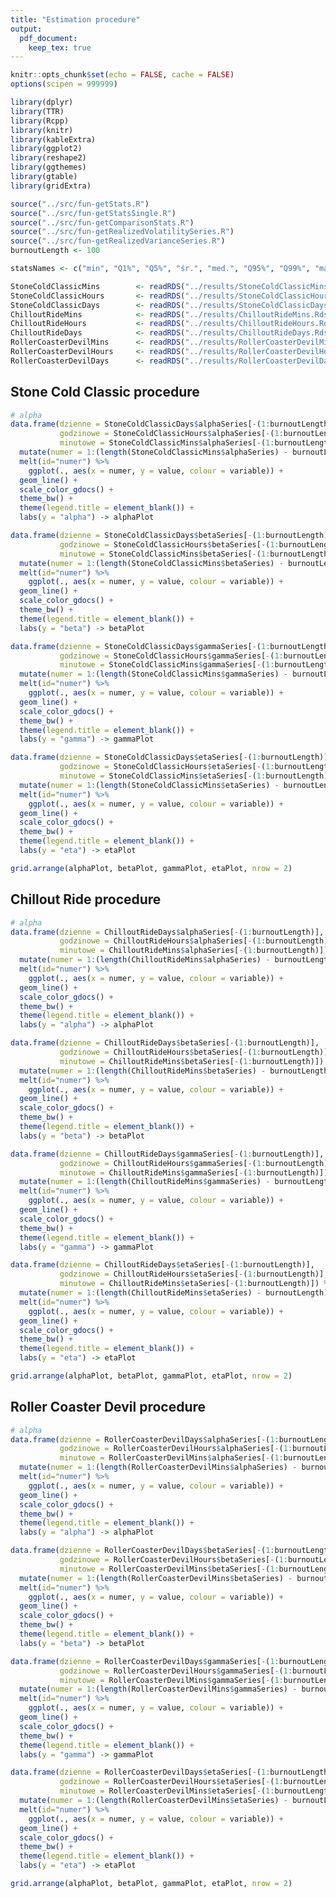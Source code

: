 ```yaml
---
title: "Estimation procedure"
output:
  pdf_document:
    keep_tex: true
---
```


```r
knitr::opts_chunk$set(echo = FALSE, cache = FALSE)
options(scipen = 999999)

library(dplyr)
library(TTR)
library(Rcpp)
library(knitr)
library(kableExtra)
library(ggplot2)
library(reshape2)
library(ggthemes)
library(gtable)
library(gridExtra)

source("../src/fun-getStats.R")
source("../src/fun-getStatsSingle.R")
source("../src/fun-getComparisonStats.R")
source("../src/fun-getRealizedVolatilitySeries.R")
source("../src/fun-getRealizedVarianceSeries.R")
burnoutLength <- 100
```

```r
statsNames <- c("min", "Q1%", "Q5%", "śr.", "med.", "Q95%", "Q99%", "maks.", "SD")

StoneColdClassicMins        <- readRDS("../results/StoneColdClassicMins.Rds")
StoneColdClassicHours       <- readRDS("../results/StoneColdClassicHours.Rds")
StoneColdClassicDays        <- readRDS("../results/StoneColdClassicDays.Rds")
ChilloutRideMins            <- readRDS("../results/ChilloutRideMins.Rds")
ChilloutRideHours           <- readRDS("../results/ChilloutRideHours.Rds")
ChilloutRideDays            <- readRDS("../results/ChilloutRideDays.Rds")
RollerCoasterDevilMins      <- readRDS("../results/RollerCoasterDevilMins.Rds")
RollerCoasterDevilHours     <- readRDS("../results/RollerCoasterDevilHours.Rds")
RollerCoasterDevilDays      <- readRDS("../results/RollerCoasterDevilDays.Rds")

```

## Stone Cold Classic procedure

```r
# alpha
data.frame(dzienne = StoneColdClassicDays$alphaSeries[-(1:burnoutLength)],
           godzinowe = StoneColdClassicHours$alphaSeries[-(1:burnoutLength)],
           minutowe = StoneColdClassicMins$alphaSeries[-(1:burnoutLength)]) %>%
  mutate(numer = 1:(length(StoneColdClassicMins$alphaSeries) - burnoutLength)) %>%
  melt(id="numer") %>%
    ggplot(., aes(x = numer, y = value, colour = variable)) +
  geom_line() + 
  scale_color_gdocs() +
  theme_bw() +
  theme(legend.title = element_blank()) +
  labs(y = "alpha") -> alphaPlot

data.frame(dzienne = StoneColdClassicDays$betaSeries[-(1:burnoutLength)],
           godzinowe = StoneColdClassicHours$betaSeries[-(1:burnoutLength)],
           minutowe = StoneColdClassicMins$betaSeries[-(1:burnoutLength)]) %>%
  mutate(numer = 1:(length(StoneColdClassicMins$betaSeries) - burnoutLength)) %>%
  melt(id="numer") %>%
    ggplot(., aes(x = numer, y = value, colour = variable)) +
  geom_line() + 
  scale_color_gdocs() +
  theme_bw() +
  theme(legend.title = element_blank()) +
  labs(y = "beta") -> betaPlot

data.frame(dzienne = StoneColdClassicDays$gammaSeries[-(1:burnoutLength)],
           godzinowe = StoneColdClassicHours$gammaSeries[-(1:burnoutLength)],
           minutowe = StoneColdClassicMins$gammaSeries[-(1:burnoutLength)]) %>%
  mutate(numer = 1:(length(StoneColdClassicMins$gammaSeries) - burnoutLength)) %>%
  melt(id="numer") %>%
    ggplot(., aes(x = numer, y = value, colour = variable)) +
  geom_line() + 
  scale_color_gdocs() +
  theme_bw() +
  theme(legend.title = element_blank()) +
  labs(y = "gamma") -> gammaPlot

data.frame(dzienne = StoneColdClassicDays$etaSeries[-(1:burnoutLength)],
           godzinowe = StoneColdClassicHours$etaSeries[-(1:burnoutLength)],
           minutowe = StoneColdClassicMins$etaSeries[-(1:burnoutLength)]) %>%
  mutate(numer = 1:(length(StoneColdClassicMins$etaSeries) - burnoutLength)) %>%
  melt(id="numer") %>%
    ggplot(., aes(x = numer, y = value, colour = variable)) +
  geom_line() + 
  scale_color_gdocs() +
  theme_bw() +
  theme(legend.title = element_blank()) +
  labs(y = "eta") -> etaPlot

grid.arrange(alphaPlot, betaPlot, gammaPlot, etaPlot, nrow = 2)
```

## Chillout Ride procedure

```r
# alpha
data.frame(dzienne = ChilloutRideDays$alphaSeries[-(1:burnoutLength)],
           godzinowe = ChilloutRideHours$alphaSeries[-(1:burnoutLength)],
           minutowe = ChilloutRideMins$alphaSeries[-(1:burnoutLength)]) %>%
  mutate(numer = 1:(length(ChilloutRideMins$alphaSeries) - burnoutLength)) %>%
  melt(id="numer") %>%
    ggplot(., aes(x = numer, y = value, colour = variable)) +
  geom_line() + 
  scale_color_gdocs() +
  theme_bw() +
  theme(legend.title = element_blank()) +
  labs(y = "alpha") -> alphaPlot

data.frame(dzienne = ChilloutRideDays$betaSeries[-(1:burnoutLength)],
           godzinowe = ChilloutRideHours$betaSeries[-(1:burnoutLength)],
           minutowe = ChilloutRideMins$betaSeries[-(1:burnoutLength)]) %>%
  mutate(numer = 1:(length(ChilloutRideMins$betaSeries) - burnoutLength)) %>%
  melt(id="numer") %>%
    ggplot(., aes(x = numer, y = value, colour = variable)) +
  geom_line() + 
  scale_color_gdocs() +
  theme_bw() +
  theme(legend.title = element_blank()) +
  labs(y = "beta") -> betaPlot

data.frame(dzienne = ChilloutRideDays$gammaSeries[-(1:burnoutLength)],
           godzinowe = ChilloutRideHours$gammaSeries[-(1:burnoutLength)],
           minutowe = ChilloutRideMins$gammaSeries[-(1:burnoutLength)]) %>%
  mutate(numer = 1:(length(ChilloutRideMins$gammaSeries) - burnoutLength)) %>%
  melt(id="numer") %>%
    ggplot(., aes(x = numer, y = value, colour = variable)) +
  geom_line() + 
  scale_color_gdocs() +
  theme_bw() +
  theme(legend.title = element_blank()) +
  labs(y = "gamma") -> gammaPlot

data.frame(dzienne = ChilloutRideDays$etaSeries[-(1:burnoutLength)],
           godzinowe = ChilloutRideHours$etaSeries[-(1:burnoutLength)],
           minutowe = ChilloutRideMins$etaSeries[-(1:burnoutLength)]) %>%
  mutate(numer = 1:(length(ChilloutRideMins$etaSeries) - burnoutLength)) %>%
  melt(id="numer") %>%
    ggplot(., aes(x = numer, y = value, colour = variable)) +
  geom_line() + 
  scale_color_gdocs() +
  theme_bw() +
  theme(legend.title = element_blank()) +
  labs(y = "eta") -> etaPlot

grid.arrange(alphaPlot, betaPlot, gammaPlot, etaPlot, nrow = 2)
```

## Roller Coaster Devil procedure

```r
# alpha
data.frame(dzienne = RollerCoasterDevilDays$alphaSeries[-(1:burnoutLength)],
           godzinowe = RollerCoasterDevilHours$alphaSeries[-(1:burnoutLength)],
           minutowe = RollerCoasterDevilMins$alphaSeries[-(1:burnoutLength)]) %>%
  mutate(numer = 1:(length(RollerCoasterDevilMins$alphaSeries) - burnoutLength)) %>%
  melt(id="numer") %>%
    ggplot(., aes(x = numer, y = value, colour = variable)) +
  geom_line() + 
  scale_color_gdocs() +
  theme_bw() +
  theme(legend.title = element_blank()) +
  labs(y = "alpha") -> alphaPlot

data.frame(dzienne = RollerCoasterDevilDays$betaSeries[-(1:burnoutLength)],
           godzinowe = RollerCoasterDevilHours$betaSeries[-(1:burnoutLength)],
           minutowe = RollerCoasterDevilMins$betaSeries[-(1:burnoutLength)]) %>%
  mutate(numer = 1:(length(RollerCoasterDevilMins$betaSeries) - burnoutLength)) %>%
  melt(id="numer") %>%
    ggplot(., aes(x = numer, y = value, colour = variable)) +
  geom_line() + 
  scale_color_gdocs() +
  theme_bw() +
  theme(legend.title = element_blank()) +
  labs(y = "beta") -> betaPlot

data.frame(dzienne = RollerCoasterDevilDays$gammaSeries[-(1:burnoutLength)],
           godzinowe = RollerCoasterDevilHours$gammaSeries[-(1:burnoutLength)],
           minutowe = RollerCoasterDevilMins$gammaSeries[-(1:burnoutLength)]) %>%
  mutate(numer = 1:(length(RollerCoasterDevilMins$gammaSeries) - burnoutLength)) %>%
  melt(id="numer") %>%
    ggplot(., aes(x = numer, y = value, colour = variable)) +
  geom_line() + 
  scale_color_gdocs() +
  theme_bw() +
  theme(legend.title = element_blank()) +
  labs(y = "gamma") -> gammaPlot

data.frame(dzienne = RollerCoasterDevilDays$etaSeries[-(1:burnoutLength)],
           godzinowe = RollerCoasterDevilHours$etaSeries[-(1:burnoutLength)],
           minutowe = RollerCoasterDevilMins$etaSeries[-(1:burnoutLength)]) %>%
  mutate(numer = 1:(length(RollerCoasterDevilMins$etaSeries) - burnoutLength)) %>%
  melt(id="numer") %>%
    ggplot(., aes(x = numer, y = value, colour = variable)) +
  geom_line() + 
  scale_color_gdocs() +
  theme_bw() +
  theme(legend.title = element_blank()) +
  labs(y = "eta") -> etaPlot

grid.arrange(alphaPlot, betaPlot, gammaPlot, etaPlot, nrow = 2)
```

